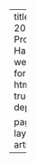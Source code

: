 ---
title: "Full 2023 Program Handbook"
weight: 1
format: 
  html: 
    toc: true
    toc-depth: 5
    
page-layout: article
---